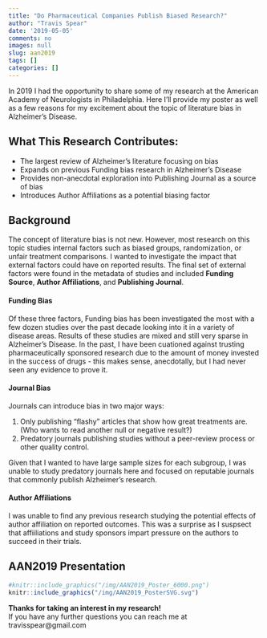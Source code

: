 ```yaml
---
title: "Do Pharmaceutical Companies Publish Biased Research?"
author: "Travis Spear"
date: '2019-05-05'
comments: no
images: null
slug: aan2019
tags: []
categories: []
---
```


In 2019 I had the opportunity to share some of my research at the American Academy of Neurologists in Philadelphia. Here I'll provide my poster as well as a few reasons for my excitement about the topic of literature bias in Alzheimer's Disease.

## What This Research Contributes:

* The largest review of Alzheimer's literature focusing on bias
* Expands on previous Funding bias research in Alzheimer's Disease
* Provides non-anecdotal exploration into Publishing Journal as a source of bias
* Introduces Author Affiliations as a potential biasing factor

## Background
The concept of literature bias is not new. However, most research on this topic studies internal factors such as biased groups, randomization, or unfair treatment comparisons. I wanted to investigate the impact that external factors could have on reported results. The final set of external factors were found in the metadata of studies and included **Funding Source**, **Author Affiliations**, and **Publishing Journal**. 

#### Funding Bias
Of these three factors, Funding bias has been investigated the most with a few dozen studies over the past decade looking into it in a variety of disease areas. Results of these studies are mixed and still very sparse in Alzheimer's Disease. In the past, I have been cuationed against trusting pharmaceutically sponsored research due to the amount of money invested in the success of drugs - this makes sense, anecdotally, but I had never seen any evidence to prove it.

#### Journal Bias
Journals can introduce bias in two major ways: 

1. Only publishing "flashy" articles that show how great treatments are. (Who wants to read another null or negative result?)
2. Predatory journals publishing studies without a peer-review process or other quality control.

Given that I wanted to have large sample sizes for each subgroup, I was unable to study predatory journals here and focused on reputable journals that commonly publish Alzheimer's research.

#### Author Affiliations
I was unable to find any previous research studying the potential effects of author affiliation on reported outcomes. This was a surprise as I suspsect that affiiliations and study sponsors impart pressure on the authors to succeed in their trials. 


## AAN2019 Presentation

```r


#knitr::include_graphics("/img/AAN2019_Poster_6000.png")
knitr::include_graphics("/img/AAN2019_PosterSVG.svg")


```

**Thanks for taking an interest in my research!**  
If you have any further questions you can reach me at travisspear@gmail.com